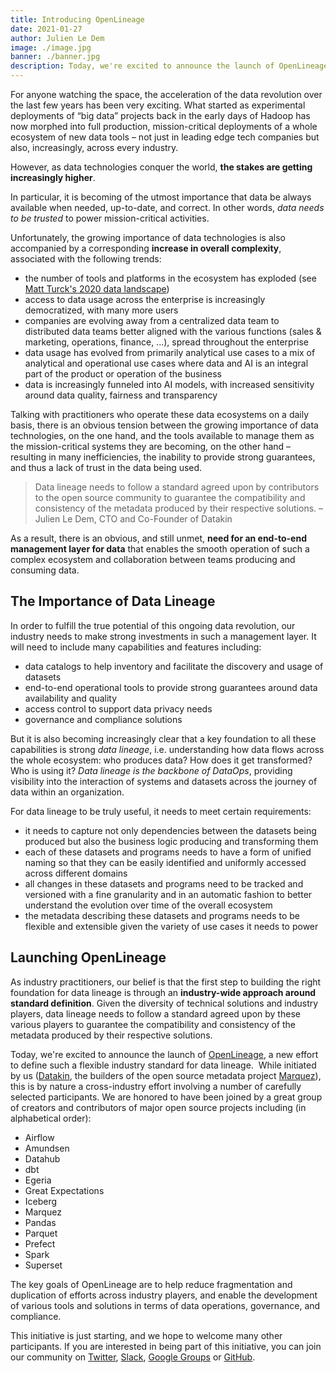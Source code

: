 ```yaml
---
title: Introducing OpenLineage
date: 2021-01-27
author: Julien Le Dem
image: ./image.jpg
banner: ./banner.jpg
description: Today, we're excited to announce the launch of OpenLineage, a new effort to define such a flexible industry standard for data lineage.
---
```


For anyone watching the space, the acceleration of the data revolution over the last few years has been very exciting. What started as experimental deployments of “big data” projects back in the early days of Hadoop has now morphed into full production, mission-critical deployments of a whole ecosystem of new data tools – not just in leading edge tech companies but also, increasingly, across every industry.

However, as data technologies conquer the world, <strong>the stakes are getting increasingly higher</strong>.

In particular, it is becoming of the utmost importance that data be always available when needed, up-to-date, and correct. In other words, *data needs to be trusted* to power mission-critical activities.

Unfortunately, the growing importance of data technologies is also accompanied by a corresponding <strong>increase in overall complexity</strong>, associated with the following trends:

- the number of tools and platforms in the ecosystem has exploded (see <a href="http://mattturck.com/wp-content/uploads/2020/09/2020-Data-and-AI-Landscape-Matt-Turck-at-FirstMark-v1.pdf" target="_blank" rel="noopener">Matt Turck's 2020 data landscape</a>)
- access to data usage across the enterprise is increasingly democratized, with many more users
- companies are evolving away from a centralized data team to distributed data teams better aligned with the various functions (sales & marketing, operations, finance, ...), spread throughout the enterprise
- data usage has evolved from primarily analytical use cases to a mix of analytical and operational use cases where data and AI is an integral part of the product or operation of the business
- data is increasingly funneled into AI models, with increased sensitivity around data quality, fairness and transparency

Talking with practitioners who operate these data ecosystems on a daily basis, there is an obvious tension between the growing importance of data technologies, on the one hand, and the tools available to manage them as the mission-critical systems they are becoming, on the other hand – resulting in many inefficiencies, the inability to provide strong guarantees, and thus a lack of trust in the data being used.

> Data lineage needs to follow a standard agreed upon by contributors to the open source community to guarantee the compatibility and consistency of the metadata produced by their respective solutions. – Julien Le Dem, CTO and Co-Founder of Datakin

As a result, there is an obvious, and still unmet, <strong>need for an end-to-end management layer for data</strong> that enables the smooth operation of such a complex ecosystem and collaboration between teams producing and consuming data.

## The Importance of Data Lineage

In order to fulfill the true potential of this ongoing data revolution, our industry needs to make strong investments in such a management layer. It will need to include many capabilities and features including:

- data catalogs to help inventory and facilitate the discovery and usage of datasets
- end-to-end operational tools to provide strong guarantees around data availability and quality
- access control to support data privacy needs
- governance and compliance solutions

But it is also becoming increasingly clear that a key foundation to all these capabilities is strong *data lineage*, i.e. understanding how data flows across the whole ecosystem: who produces data? How does it get transformed? Who is using it? *Data lineage is the backbone of DataOps*, providing visibility into the interaction of systems and datasets across the journey of data within an organization.

For data lineage to be truly useful, it needs to meet certain requirements:

- it needs to capture not only dependencies between the datasets being produced but also the business logic producing and transforming them
- each of these datasets and programs needs to have a form of unified naming so that they can be easily identified and uniformly accessed across different domains
- all changes in these datasets and programs need to be tracked and versioned with a fine granularity and in an automatic fashion to better understand the evolution over time of the overall ecosystem
- the metadata describing these datasets and programs needs to be flexible and extensible given the variety of use cases it needs to power

## Launching OpenLineage

As industry practitioners, our belief is that the first step to building the right foundation for data lineage is through an <strong>industry-wide approach around standard definition</strong>. Given the diversity of technical solutions and industry players, data lineage needs to follow a standard agreed upon by these various players to guarantee the compatibility and consistency of the metadata produced by their respective solutions.

Today, we're excited to announce the launch of <a href="https://github.com/OpenLineage/OpenLineage" target="_blank" rel="noopener">OpenLineage</a>, a new effort to define such a flexible industry standard for data lineage.  While initiated by us (<a href="https://datakin.com/" target="_blank" rel="noopener">Datakin</a>, the builders of the open source metadata project <a href="https://marquezproject.github.io/marquez/" target="_blank" rel="noopener">Marquez</a>), this is by nature a cross-industry effort involving a number of carefully selected participants. We are honored to have been joined by a great group of creators and contributors of major open source projects including (in alphabetical order):

- Airflow
- Amundsen
- Datahub
- dbt
- Egeria
- Great Expectations
- Iceberg
- Marquez
- Pandas
- Parquet
- Prefect
- Spark
- Superset

The key goals of OpenLineage are to help reduce fragmentation and duplication of efforts across industry players, and enable the development of various tools and solutions in terms of data operations, governance, and compliance.

This initiative is just starting, and we hope to welcome many other participants. If you are interested in being part of this initiative, you can join our community on <a href="https://twitter.com/OpenLineage" target="_blank" rel="noopener">Twitter</a>, <a href="http://bit.ly/OpenLineageSlack" target="_blank" rel="noopener">Slack</a>, <a href="https://groups.google.com/g/openlineage?pli=1" target="_blank" rel="noopener">Google Groups</a> or <a href="https://github.com/OpenLineage/OpenLineage" target="_blank" rel="noopener">GitHub</a>.


